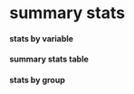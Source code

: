 # summary stats {.unnumbered}

#### stats by variable

#### summary stats table

#### stats by group
